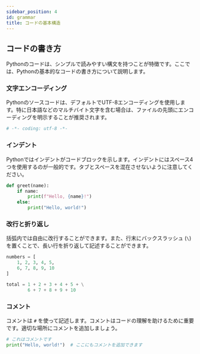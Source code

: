 ```yaml
---
sidebar_position: 4
id: grammar
title: コードの基本構造
---
```


## コードの書き方

Pythonのコードは、シンプルで読みやすい構文を持つことが特徴です。ここでは、Pythonの基本的なコードの書き方について説明します。

### 文字エンコーディング

Pythonのソースコードは、デフォルトでUTF-8エンコーディングを使用します。特に日本語などのマルチバイト文字を含む場合は、ファイルの先頭にエンコーディングを明示することが推奨されます。

```python
# -*- coding: utf-8 -*-
```

### インデント

Pythonではインデントがコードブロックを示します。インデントにはスペース4つを使用するのが一般的です。タブとスペースを混在させないように注意してください。

```python
def greet(name):
    if name:
        print(f"Hello, {name}!")
    else:
        print("Hello, world!")
```

### 改行と折り返し

括弧内では自由に改行することができます。また、行末にバックスラッシュ (`\`) を置くことで、長い行を折り返して記述することができます。

```python
numbers = [
    1, 2, 3, 4, 5,
    6, 7, 8, 9, 10
]

total = 1 + 2 + 3 + 4 + 5 + \
        6 + 7 + 8 + 9 + 10
```

### コメント

コメントは `#` を使って記述します。コメントはコードの理解を助けるために重要です。適切な場所にコメントを追加しましょう。

```python
# これはコメントです
print("Hello, world!")  # ここにもコメントを追加できます
```
